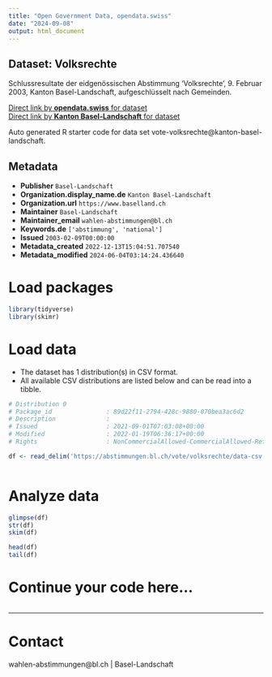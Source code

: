 ```yaml
---
title: "Open Government Data, opendata.swiss"
date: "2024-09-08"
output: html_document
---
```


## Dataset: Volksrechte

Schlussresultate der eidgenössischen Abstimmung 'Volksrechte', 9. Februar 2003, Kanton Basel-Landschaft, aufgeschlüsselt nach Gemeinden.

[Direct link by **opendata.swiss** for dataset](https://opendata.swiss/de/dataset/volksrechte)<br>
[Direct link by **Kanton Basel-Landschaft** for dataset](https://abstimmungen.bl.ch/vote/volksrechte/data)

Auto generated R starter code for data set vote-volksrechte@kanton-basel-landschaft.

## Metadata

- **Publisher** `Basel-Landschaft`
- **Organization.display_name.de** `Kanton Basel-Landschaft`
- **Organization.url** `https://www.baselland.ch`
- **Maintainer** `Basel-Landschaft`
- **Maintainer_email** `wahlen-abstimmungen@bl.ch`
- **Keywords.de** `['abstimmung', 'national']`
- **Issued** `2003-02-09T00:00:00`
- **Metadata_created** `2022-12-13T15:04:51.707540`
- **Metadata_modified** `2024-06-04T03:14:24.436640`


# Load packages

```r

library(tidyverse)
library(skimr)

```

# Load data

-   The dataset has 1 distribution(s) in CSV format.
-   All available CSV distributions are listed below and can be read into a tibble.

```r

# Distribution 0
# Package_id               : 89d22f11-2794-428c-9880-070bea3ac6d2
# Description              : 
# Issued                   : 2021-09-01T07:03:08+00:00
# Modified                 : 2022-01-19T06:36:17+00:00
# Rights                   : NonCommercialAllowed-CommercialAllowed-ReferenceRequired

df <- read_delim('https://abstimmungen.bl.ch/vote/volksrechte/data-csv')



```

# Analyze data

```r

glimpse(df)
str(df)
skim(df)

head(df)
tail(df)

```

# Continue your code here...

```r

```

------------------------------------------------------------------------

# Contact

wahlen-abstimmungen@bl.ch | Basel-Landschaft

